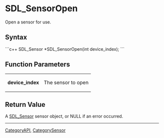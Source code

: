 
= SDL_SensorOpen =
Open a sensor for use.


== Syntax ==
```c++
SDL_Sensor *SDL_SensorOpen(int device_index);
```

== Function Parameters ==
{|
|'''device_index'''
|The sensor to open
|}

== Return Value ==
A [[SDL_Sensor]] sensor object, or NULL if an error occurred.

----
[[CategoryAPI]], [[CategorySensor]]

